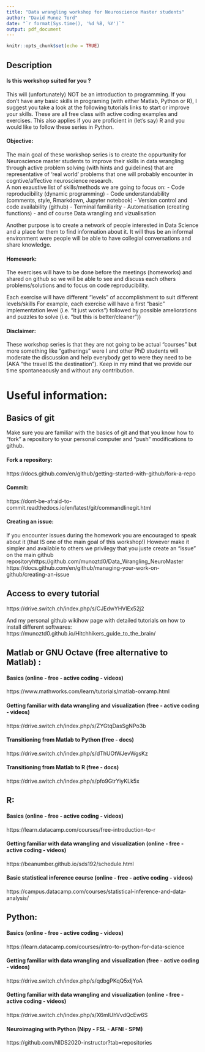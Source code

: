 ```yaml
---
title: "Data wrangling workshop for Neuroscience Master students"
author: "David Munoz Tord"
date: "`r format(Sys.time(), '%d %B, %Y')`"
output: pdf_document
---
```


```r
knitr::opts_chunk$set(echo = TRUE)
```

## Description
#### Is this workshop suited for you ? 
This will (unfortunately) NOT be an introduction to programming. If you don't have any basic skills in programing (with either Matlab, Python or R), I suggest you take a look at the following tutorials links to start or improve your skills. These are all free class with active coding examples and exercises. 
This also applies if you are proficient in (let's say) R and you would like to follow these series in Python. 

#### Objective: 
The main goal of these workshop series is to create the oppurtunity for Neuroscience master students to improve their skills in data wrangling through active problem solving (with hints and guidelines) that are representative of 'real world' problems that one will probably encounter in cogntive/affective neuroscience research.  
A non exaustive list of skills/methods we are going to focus on: 
  - Code reproducibility (dynamic programming)
  - Code understandability (comments, style, Rmarkdown, Jupyter notebook)
  - Version control and code availability (github)
  - Terminal familiarity
  - Automatisation (creating functions)
  - and of course Data wrangling and vizualisation

Another purpose is to create a network of people interested in Data Science and a place for them to find information about it. It will thus be an informal environment were people will be able to have collegial conversations and share knowledge. 

#### Homework: 
The exercises will have to be done before the meetings (homeworks) and shared on github so we will be able to see and discuss each others problems/solutions and to focus on code reproducibility. 

Each exercise will have different "levels" of accomplishment to suit different levels/skills For example, each exercise will have a first "basic" implementation level (i.e. "it just works") followed by possible ameliorations and puzzles to solve (i.e. "but this is better/cleaner"))

#### Disclaimer: 
These workshop series is that they are not going to be actual "courses" but more something like "gatherings" were I and other PhD students will moderate the discussion and help everybody get to were they need to be (AKA "the travel IS the destination"). Keep in my mind that we provide our time spontaneaously and without any contribution.


# Useful information: 

## Basics of git 
Make sure you are familiar with the basics of git and that you know how to "fork" a repository to your personal computer and "push" modifications to github. 

#### Fork a repository: 
https://docs.github.com/en/github/getting-started-with-github/fork-a-repo

#### Commit: 
https://dont-be-afraid-to-commit.readthedocs.io/en/latest/git/commandlinegit.html

#### Creating an issue: 
If you encounter issues during the homework you are encouraged to speak about it (that IS one of the main goal of this workshop!)
However make it simpler and available to others we privilegy that you juste create an "issue" on the main github repositoryhttps://github.com/munoztd0/Data_Wrangling_NeuroMaster
https://docs.github.com/en/github/managing-your-work-on-github/creating-an-issue
  
## Access to every tutorial 
https://drive.switch.ch/index.php/s/CJEdwYHVlEx52j2 

And my personal github wikihow page with detailed tutorials on how to install different softwares: 
https://munoztd0.github.io/Hitchhikers_guide_to_the_brain/



## Matlab or GNU Octave (free alternative to Matlab) : 

#### Basics (online - free - active coding - videos) 
https://www.mathworks.com/learn/tutorials/matlab-onramp.html


#### Getting familiar with data wrangling and visualization (free - active coding - videos) 
https://drive.switch.ch/index.php/s/ZYGtqDasSgNPo3b


#### Transitioning from Matlab to Python (free - docs) 
https://drive.switch.ch/index.php/s/dThUOtWJevWgsKz

#### Transitioning from Matlab to R (free - docs) 
https://drive.switch.ch/index.php/s/pfo9GtrYiyKLk5x



## R: 

#### Basics (online - free - active coding - videos)
https://learn.datacamp.com/courses/free-introduction-to-r

#### Getting familiar with data wrangling and visualization (online - free - active coding - videos)
https://beanumber.github.io/sds192/schedule.html

#### Basic statistical inference course  (online - free - active coding - videos)
https://campus.datacamp.com/courses/statistical-inference-and-data-analysis/



## Python: 

#### Basics (online - free - active coding - videos) 
https://learn.datacamp.com/courses/intro-to-python-for-data-science

#### Getting familiar with data wrangling and visualization (free - active coding - videos) 
https://drive.switch.ch/index.php/s/qdbgPKqQ5xljYoA

#### Getting familiar with data wrangling and visualization (online - free - active coding - videos) 
https://drive.switch.ch/index.php/s/X6mlUhVvdQcEw6S

#### Neuroimaging with Python (Nipy - FSL - AFNI - SPM) 
https://github.com/NIDS2020-instructor?tab=repositories



